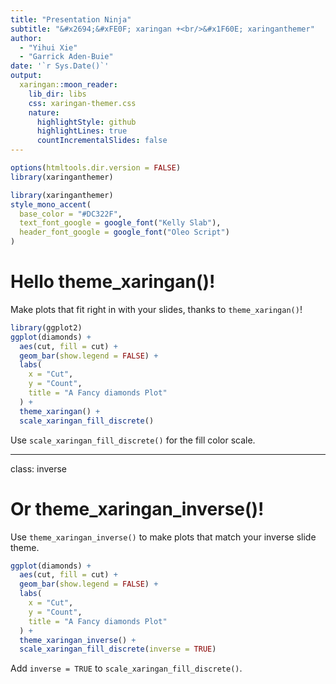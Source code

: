 ```yaml
---
title: "Presentation Ninja"
subtitle: "&#x2694;&#xFE0F; xaringan +<br/>&#x1F60E; xaringanthemer"
author:
  - "Yihui Xie"
  - "Garrick Aden-Buie"
date: '`r Sys.Date()`'
output:
  xaringan::moon_reader:
    lib_dir: libs
    css: xaringan-themer.css
    nature:
      highlightStyle: github
      highlightLines: true
      countIncrementalSlides: false
---
```


```r
options(htmltools.dir.version = FALSE)
library(xaringanthemer)
```

```r
library(xaringanthemer)
style_mono_accent(
  base_color = "#DC322F",
  text_font_google = google_font("Kelly Slab"),
  header_font_google = google_font("Oleo Script")
)
```

# Hello theme_xaringan()!

Make plots that fit right in with your slides, thanks to `theme_xaringan()`!

```r
library(ggplot2)
ggplot(diamonds) +
  aes(cut, fill = cut) +
  geom_bar(show.legend = FALSE) +
  labs(
    x = "Cut",
    y = "Count",
    title = "A Fancy diamonds Plot"
  ) +
  theme_xaringan() +
  scale_xaringan_fill_discrete()
```

Use `scale_xaringan_fill_discrete()` for the fill color scale.

---
class: inverse

# Or theme_xaringan_inverse()!

Use `theme_xaringan_inverse()` to make plots that match your inverse slide theme.

```r
ggplot(diamonds) +
  aes(cut, fill = cut) +
  geom_bar(show.legend = FALSE) +
  labs(
    x = "Cut",
    y = "Count",
    title = "A Fancy diamonds Plot"
  ) +
  theme_xaringan_inverse() +
  scale_xaringan_fill_discrete(inverse = TRUE)
```

Add `inverse = TRUE` to `scale_xaringan_fill_discrete()`.
